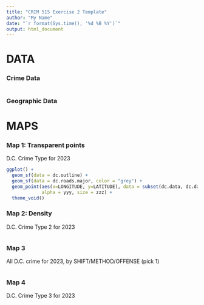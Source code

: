 ```yaml
---
title: "CRIM 515 Exercise 2 Template"
author: "My Name"
date: "`r format(Sys.time(), '%d %B %Y')`"
output: html_document
---
```


# DATA
### Crime Data
```r

```

### Geographic Data

# MAPS

### Map 1: Transparent points
D.C. Crime Type for 2023
```r
ggplot() +
  geom_sf(data = dc.outline) +
  geom_sf(data = dc.roads.major, color = "grey") +
  geom_point(aes(x=LONGITUDE, y=LATITUDE), data = subset(dc.data, dc.data$OFFENSE == 'xxx'), 
             alpha = yyy, size = zzz) +
  theme_void()
```

### Map 2: Density
D.C. Crime Type 2 for 2023
```r

```

### Map 3
All D.C. crime for 2023, by SHIFT/METHOD/OFFENSE (pick 1)
```r

```

### Map 4
D.C. Crime Type 3 for 2023
```r

```

